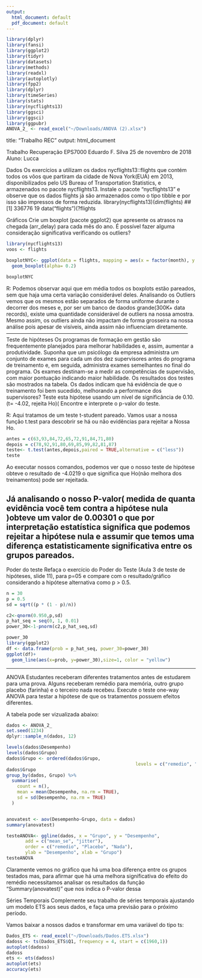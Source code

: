 ```yaml
---
output:
  html_document: default
  pdf_document: default
---
```


```r
library(dplyr)
library(fansi)
library(ggplot2)
library(tidyr)
library(datasets)
library(methods)
library(readxl)
library(autoplotly)
library(fpp2)
library(dplyr)
library(timeSeries)
library(stats)
library(nycflights13)
library(ggsci)
library(ggsci)
library(ggpubr)
ANOVA_2_ <- read_excel("~/Downloads/ANOVA (2).xlsx")

```


title: "Trabalho REC"
output: html_document


Trabalho Recuperação EPS7000
Eduardo F. Silva
25 de novembro de 2018
Aluno: Lucca


Dados
Os exercícios a utilizam os dados nycflights13::flights que contém todos os vôos que partiram da cidade de Nova York(EUA) em 2013, disponibilizados pelo US Bureau of Transportation Statistics, e armazenados no pacote nycflights13.
Instale o pacote “nycflights13” e observe que os dados flights já são armazenados como o tipo tibble e por isso são impressos de forma reduzida.
library(nycflights13)(dim(flights)
## [1] 336776     19
data("flights")(?flights

Gráficos
Crie um boxplot (pacote ggplot2) que apresente os atrasos na chegada (arr_delay) para cada mês do ano. É possível fazer alguma consideração significativa verificando os outliers?
```r
library(nycflights13)
voos <- flights

boxplotNYC<- ggplot(data = flights, mapping = aes(x = factor(month), y = arr_delay)) +
  geom_boxplot(alpha= 0.2)

boxplotNYC

```
R: Podemos observar aqui que em média todos os boxplots estão pareados, sem que haja uma certa variação considerável deles. 
  Analisando os Outliers vemos que os mesmos estão separados de forma uniforme durante o decorrer dos meses e, por ser um banco de daodos grande(300K+ data records), existe uma quantidade considerável de outliers na nossa amostra. 
  Mesmo assim, os outliers ainda não impactam de forma grosseira na nossa análise pois apesar de visíveis, ainda assim não influenciam diretamente.
--------------------------------------------------------------------------------------------------------
Teste de hipóteses
Os programas de formação em gestão são frequentemente planejados para melhorar habilidades e, assim, aumentar a produtividade. Suponha que um psicólogo da empresa administra um conjunto de exames para cada um dos dez supervisores antes do programa de treinamento e, em seguida, administra exames semelhantes no final do programa. Os exames destinam-se a medir as competências de supervisão, com maior pontuação indicando maior habilidade. Os resultados dos testes são mostrados na tabela.
Os dados indicam que há evidência de que o treinamento foi bem sucedido, melhorando a performance dos supervisores? Teste esta hipótese usando um nível de significância de 0.10. (t= -4.02, rejeita Ho)(
Encontre e interprete o p-valor do teste.

R: Aqui tratamos de um teste t-student pareado. Vamos usar a nossa função t.test para descobrir se há ou não evidências para rejeitar a Nossa Ho.

```r
antes = c(63,93,84,72,65,72,91,84,71,80)
depois = c(78,92,91,80,69,85,99,82,81,87)
teste<- t.test(antes,depois,paired = TRUE,alternative = c("less"))
teste

```
Ao executar nossos comandos, podemos ver que o nosso teste de hipótese obteve o resultado de -4.0219 o que significa que Ho(não melhora dos treinamentos) pode ser rejeitada.

Já analisando o nosso P-valor( medida de quanta evidência você tem contra a hipótese nula )obteve um valor de 0.00301 o que por interpretação estatística significa que podemos rejeitar a hipótese nula e assumir que temos uma diferença estatisticamente significativa entre os grupos pareados.
--------------------------------------------------------------------------------------------------------
Poder do teste
Refaça o exercício do Poder do Teste (Aula 3 de teste de hipóteses, slide 11), para p=05 e compare com o resultado/gráfico considerando a hipótese alternativa como    p > 0.5. 
```r
n = 30
p = 0.5
sd = sqrt((p * (1 - p)/n))

c2<-qnorm(0.950,p,sd)
p_hat_seq = seq(0, 1, 0.01)
power_30<-1-pnorm(c2,p_hat_seq,sd)

power_30
library(ggplot2)
df <- data.frame(prob = p_hat_seq, power_30=power_30)
ggplot(df)+
  geom_line(aes(x=prob, y=power_30),size=1, color = "yellow") 
```

--------------------------------------------------------------------------------------------------------
ANOVA
Estudantes receberam diferentes tratamentos antes de estudarem para uma prova. Alguns receberam remédio para memória, outro grupo placebo (farinha) e o terceiro nada recebeu.
Execute o teste one-way ANOVA para testar a hipótese de que os tratamentos possuem efeitos diferentes.

A tabela pode ser vizualizada abaixo:
```r

dados <- ANOVA_2_
set.seed(1234)
dplyr::sample_n(dados, 12)

levels(dados$Desempenho)
levels(dados$Grupo)
dados$Grupo <- ordered(dados$Grupo,
                                                levels = c("remedio", "Nada", "Placebo"))
dados$Grupo
group_by(dados, Grupo) %>%
  summarise(
    count = n(),
    mean = mean(Desempenho, na.rm = TRUE),
    sd = sd(Desempenho, na.rm = TRUE)
  )


anovatest <- aov(Desempenho~Grupo, data = dados)
summary(anovatest)

testeANOVA<- ggline(dados, x = "Grupo", y = "Desempenho", 
       add = c("mean_se", "jitter"), 
       order = c("remedio", "Placebo", "Nada"),
       ylab = "Desempenho", xlab = "Grupo")
testeANOVA

```


Claramente vemos no gráfico que há uma boa diferença entre os grupos testados mas, para afirmar que há uma melhora significativa do efeito do remédio necessitamos analisar os resultados da função "Summary(anovatest)" que nos indica o P-valor dessa 


Séries Temporais
Complemente seu trabalho de séries temporais ajustando um modelo ETS aos seus dados, e faça uma previsão para o próximo período.

Vamos baixar a nossos dados e transformar em uma variável do tipo ts:

```r
Dados_ETS <- read_excel("~/Downloads/Dados.ETS.xlsx")
dadoss <- ts(Dados_ETS$Q1, frequency = 4, start = c(1960,1))
autoplot(dadoss)
dadoss
ets <- ets(dadoss)
autoplot(ets)
accuracy(ets)


```

